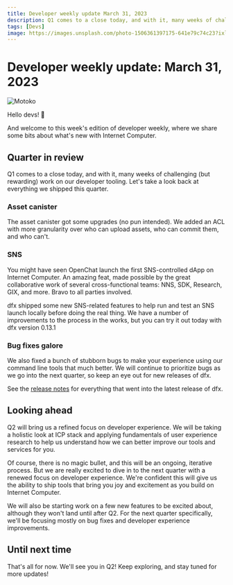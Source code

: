 ```yaml
---
title: Developer weekly update March 31, 2023
description: Q1 comes to a close today, and with it, many weeks of challenging work on our developer tooling. Let's take a look back at everything we shipped this quarter.
tags: [Devs]
image: https://images.unsplash.com/photo-1506361397175-641e79c74c23?ixlib=rb-4.0.3&ixid=MnwxMjA3fDB8MHxwaG90by1wYWdlfHx8fGVufDB8fHx8&auto=format&fit=crop&w=2940&q=80
---
```


# Developer weekly update: March 31, 2023
![Motoko](https://images.unsplash.com/photo-1506361397175-641e79c74c23?ixlib=rb-4.0.3&ixid=MnwxMjA3fDB8MHxwaG90by1wYWdlfHx8fGVufDB8fHx8&auto=format&fit=crop&w=2940&q=80)

Hello devs! 👋

And welcome to this week's edition of developer weekly, where we share some bits about what's
new with Internet Computer.

## Quarter in review
Q1 comes to a close today, and with it, many weeks of challenging (but rewarding) work on our developer tooling.
Let's take a look back at everything we shipped this quarter.

### Asset canister
The asset canister got some upgrades (no pun intended). We added an ACL with more granularity over who can
upload assets, who can commit them, and who can't.

### SNS
You might have seen OpenChat launch the first SNS-controlled dApp on Internet Computer. An amazing feat, made possible
by the great collaborative work of several cross-functional teams: NNS, SDK, Research, GIX, and more. Bravo to all
parties involved.

dfx shipped some new SNS-related features to help run and test an SNS launch locally before doing the real thing. We
have a number of improvements to the process in the works, but you can try it out today with dfx version 0.13.1

### Bug fixes galore
We also fixed a bunch of stubborn bugs to make your experience using our command line tools that much better. We will
continue to prioritize bugs as we go into the next quarter, so keep an eye out for new releases of dfx.

See the [release notes](https://github.com/dfinity/sdk/releases/tag/0.13.0) for everything that went into the latest release of dfx.

## Looking ahead
Q2 will bring us a refined focus on developer experience. We will be taking a holistic look at ICP stack and applying
fundamentals of user experience research to help us understand how we can better improve our tools and services for you.

Of course, there is no magic bullet, and this will be an ongoing, iterative process. But we are really excited to dive in to the next quarter with a renewed focus on
developer experience. We're confident this will give us the ability to ship tools that bring you joy and excitement as you build on Internet Computer.

We will also be starting work on a few new features to be excited about, although they won't land until after Q2. For
the next quarter specifically, we'll be focusing mostly on bug fixes and developer experience improvements.

## Until next time

That's all for now. We'll see you in Q2! Keep exploring, and stay tuned for more updates!
